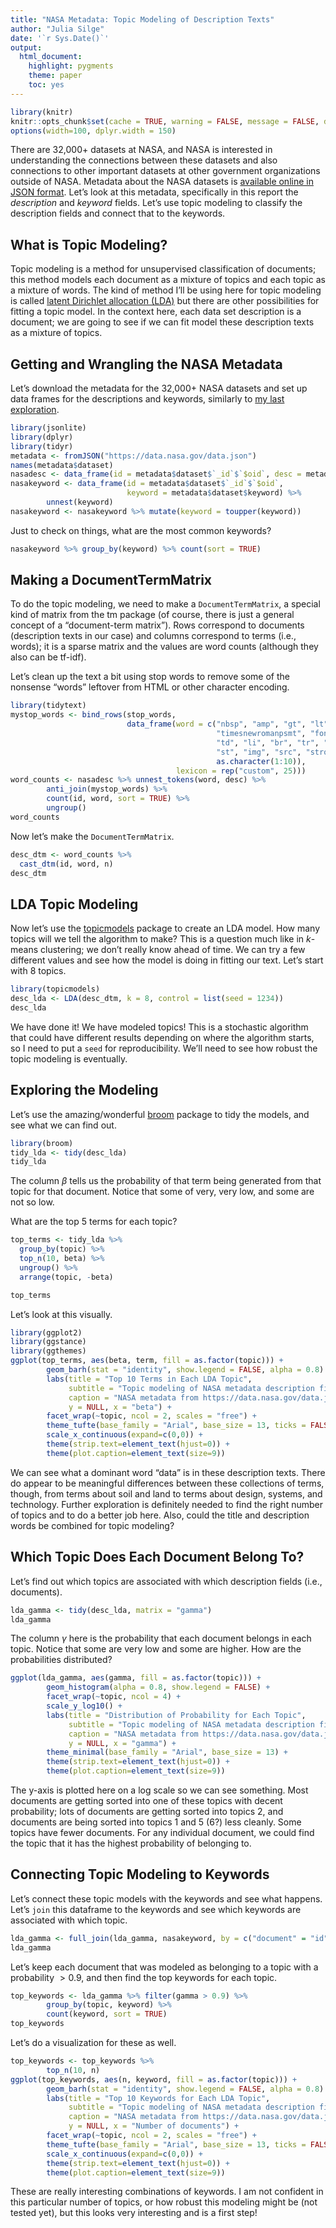 ```yaml
---
title: "NASA Metadata: Topic Modeling of Description Texts"
author: "Julia Silge"
date: '`r Sys.Date()`'
output:
  html_document:
    highlight: pygments
    theme: paper
    toc: yes
---
```


```r
library(knitr)
knitr::opts_chunk$set(cache = TRUE, warning = FALSE, message = FALSE, dpi = 180)
options(width=100, dplyr.width = 150)
```

There are 32,000+ datasets at NASA, and NASA is interested in understanding the connections between these datasets and also connections to other important datasets at other government organizations outside of NASA. Metadata about the NASA datasets is [available online in JSON format](https://data.nasa.gov/data.json). Let's look at this metadata, specifically in this report the *description* and *keyword* fields. Let's use topic modeling to classify the description fields and connect that to the keywords.

## What is Topic Modeling?

Topic modeling is a method for unsupervised classification of documents; this method models each document as a mixture of topics and each topic as a mixture of words. The kind of method I'll be using here for topic modeling is called [latent Dirichlet allocation (LDA)](https://en.wikipedia.org/wiki/Latent_Dirichlet_allocation) but there are other possibilities for fitting a topic model. In the context here, each data set description is a document; we are going to see if we can fit model these description texts as a mixture of topics.

## Getting and Wrangling the NASA Metadata

Let's download the metadata for the 32,000+ NASA datasets and set up data frames for the descriptions and keywords, similarly to [my last exploration](http://rpubs.com/juliasilge/200028).

```r
library(jsonlite)
library(dplyr)
library(tidyr)
metadata <- fromJSON("https://data.nasa.gov/data.json")
names(metadata$dataset)
nasadesc <- data_frame(id = metadata$dataset$`_id`$`$oid`, desc = metadata$dataset$description)
nasakeyword <- data_frame(id = metadata$dataset$`_id`$`$oid`, 
                          keyword = metadata$dataset$keyword) %>%
        unnest(keyword)
nasakeyword <- nasakeyword %>% mutate(keyword = toupper(keyword))
```

Just to check on things, what are the most common keywords?

```r
nasakeyword %>% group_by(keyword) %>% count(sort = TRUE)
```

## Making a DocumentTermMatrix

To do the topic modeling, we need to make a `DocumentTermMatrix`, a special kind of matrix from the tm package (of course, there is just a general concept of a "document-term matrix"). Rows correspond to documents (description texts in our case) and columns correspond to terms (i.e., words); it is a sparse matrix and the values are word counts (although they also can be tf-idf).

Let's clean up the text a bit using stop words to remove some of the nonsense "words" leftover from HTML or other character encoding.

```r
library(tidytext)
mystop_words <- bind_rows(stop_words, 
                          data_frame(word = c("nbsp", "amp", "gt", "lt",
                                              "timesnewromanpsmt", "font",
                                              "td", "li", "br", "tr", "quot",
                                              "st", "img", "src", "strong",
                                              as.character(1:10)), 
                                     lexicon = rep("custom", 25)))
word_counts <- nasadesc %>% unnest_tokens(word, desc) %>%
        anti_join(mystop_words) %>%
        count(id, word, sort = TRUE) %>%
        ungroup()
word_counts
```

Now let's make the `DocumentTermMatrix`.

```r
desc_dtm <- word_counts %>%
  cast_dtm(id, word, n)
desc_dtm
```

## LDA Topic Modeling

Now let's use the [topicmodels](https://cran.r-project.org/package=topicmodels) package to create an LDA model. How many topics will we tell the algorithm to make? This is a question much like in $k$-means clustering; we don't really know ahead of time. We can try a few different values and see how the model is doing in fitting our text. Let's start with 8 topics.

```r
library(topicmodels)
desc_lda <- LDA(desc_dtm, k = 8, control = list(seed = 1234))
desc_lda
```

We have done it! We have modeled topics! This is a stochastic algorithm that could have different results depending on where the algorithm starts, so I need to put a `seed` for reproducibility. We'll need to see how robust the topic modeling is eventually.

## Exploring the Modeling

Let's use the amazing/wonderful [broom](https://github.com/dgrtwo/broom) package to tidy the models, and see what we can find out.

```r
library(broom)
tidy_lda <- tidy(desc_lda)
tidy_lda
```

The column $\beta$ tells us the probability of that term being generated from that topic for that document. Notice that some of very, very low, and some are not so low.

What are the top 5 terms for each topic?

```r
top_terms <- tidy_lda %>%
  group_by(topic) %>%
  top_n(10, beta) %>%
  ungroup() %>%
  arrange(topic, -beta)

top_terms
```

Let's look at this visually.

```r
library(ggplot2)
library(ggstance)
library(ggthemes)
ggplot(top_terms, aes(beta, term, fill = as.factor(topic))) +
        geom_barh(stat = "identity", show.legend = FALSE, alpha = 0.8) +
        labs(title = "Top 10 Terms in Each LDA Topic",
             subtitle = "Topic modeling of NASA metadata description field texts",
             caption = "NASA metadata from https://data.nasa.gov/data.json",
             y = NULL, x = "beta") +
        facet_wrap(~topic, ncol = 2, scales = "free") +
        theme_tufte(base_family = "Arial", base_size = 13, ticks = FALSE) +
        scale_x_continuous(expand=c(0,0)) +
        theme(strip.text=element_text(hjust=0)) +
        theme(plot.caption=element_text(size=9))
```

We can see what a dominant word "data" is in these description texts. There do appear to be meaningful differences between these collections of terms, though, from terms about soil and land to terms about design, systems, and technology. Further exploration is definitely needed to find the right number of topics and to do a better job here. Also, could the title and description words be combined for topic modeling?

## Which Topic Does Each Document Belong To?

Let's find out which topics are associated with which description fields (i.e., documents).

```r
lda_gamma <- tidy(desc_lda, matrix = "gamma")
lda_gamma
```

The column $\gamma$ here is the probability that each document belongs in each topic. Notice that some are very low and some are higher. How are the probabilities distributed?

```r
ggplot(lda_gamma, aes(gamma, fill = as.factor(topic))) +
        geom_histogram(alpha = 0.8, show.legend = FALSE) +
        facet_wrap(~topic, ncol = 4) +
        scale_y_log10() +
        labs(title = "Distribution of Probability for Each Topic",
             subtitle = "Topic modeling of NASA metadata description field texts",
             caption = "NASA metadata from https://data.nasa.gov/data.json",
             y = NULL, x = "gamma") +
        theme_minimal(base_family = "Arial", base_size = 13) +
        theme(strip.text=element_text(hjust=0)) +
        theme(plot.caption=element_text(size=9))

```

The y-axis is plotted here on a log scale so we can see something. Most documents are getting sorted into one of these topics with decent probability; lots of documents are getting sorted into topics 2, and documents are being sorted into topics 1 and 5 (6?) less cleanly. Some topics have fewer documents. For any individual document, we could find the topic that it has the highest probability of belonging to.

## Connecting Topic Modeling to Keywords

Let's connect these topic models with the keywords and see what happens. Let's `join` this dataframe to the keywords and see which keywords are associated with which topic.

```r
lda_gamma <- full_join(lda_gamma, nasakeyword, by = c("document" = "id"))
lda_gamma
```

Let's keep each document that was modeled as belonging to a topic with a probability $> 0.9$, and then find the top keywords for each topic.

```r
top_keywords <- lda_gamma %>% filter(gamma > 0.9) %>% 
        group_by(topic, keyword) %>% 
        count(keyword, sort = TRUE)
top_keywords
```

Let's do a visualization for these as well.

```r
top_keywords <- top_keywords %>%
        top_n(10, n)
ggplot(top_keywords, aes(n, keyword, fill = as.factor(topic))) +
        geom_barh(stat = "identity", show.legend = FALSE, alpha = 0.8) +
        labs(title = "Top 10 Keywords for Each LDA Topic",
             subtitle = "Topic modeling of NASA metadata description field texts",
             caption = "NASA metadata from https://data.nasa.gov/data.json",
             y = NULL, x = "Number of documents") +
        facet_wrap(~topic, ncol = 2, scales = "free") +
        theme_tufte(base_family = "Arial", base_size = 13, ticks = FALSE) +
        scale_x_continuous(expand=c(0,0)) +
        theme(strip.text=element_text(hjust=0)) +
        theme(plot.caption=element_text(size=9))
```

These are really interesting combinations of keywords. I am not confident in this particular number of topics, or how robust this modeling might be (not tested yet), but this looks very interesting and is a first step!
